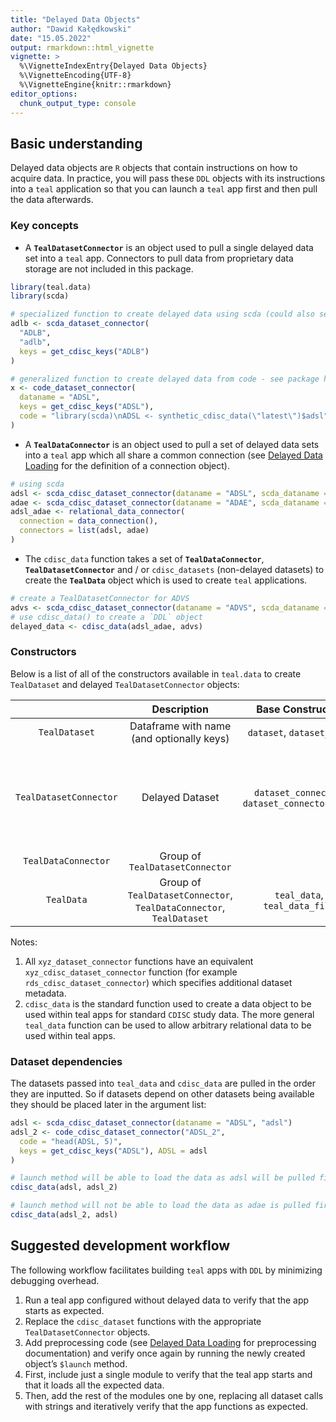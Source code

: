 ```yaml
---
title: "Delayed Data Objects"
author: "Dawid Kałędkowski"
date: "15.05.2022"
output: rmarkdown::html_vignette
vignette: >
  %\VignetteIndexEntry{Delayed Data Objects}
  %\VignetteEncoding{UTF-8}
  %\VignetteEngine{knitr::rmarkdown}
editor_options:
  chunk_output_type: console
---
```


## Basic understanding

Delayed data objects are `R` objects that contain instructions on how to acquire data. In practice, you will pass these `DDL` objects with its instructions into a `teal` application so that you can launch a `teal` app first and then pull the data afterwards.

### Key concepts

* A **`TealDatasetConnector`** is an object used to pull a single delayed data set into a `teal` app. Connectors to pull data from proprietary data storage are not included in this package.

```r
library(teal.data)
library(scda)

# specialized function to create delayed data using scda (could also set keys when using cdisc_dataset_connector)
adlb <- scda_dataset_connector(
  "ADLB",
  "adlb",
  keys = get_cdisc_keys("ADLB")
)

# generalized function to create delayed data from code - see package help for other connectors
x <- code_dataset_connector(
  dataname = "ADSL",
  keys = get_cdisc_keys("ADSL"),
  code = "library(scda)\nADSL <- synthetic_cdisc_data(\"latest\")$adsl"
)
```

* A **`TealDataConnector`** is an object used to pull a set of delayed data sets into a `teal` app which all share a common connection (see [Delayed Data Loading](delayed-data-loading.html) for the definition of a connection object).

```r
# using scda
adsl <- scda_cdisc_dataset_connector(dataname = "ADSL", scda_dataname = "adsl")
adae <- scda_cdisc_dataset_connector(dataname = "ADAE", scda_dataname = "adae")
adsl_adae <- relational_data_connector(
  connection = data_connection(),
  connectors = list(adsl, adae)
)
```

* The `cdisc_data` function takes a set of **`TealDataConnector`**, **`TealDatasetConnector`** and / or `cdisc_datasets` (non-delayed datasets) to create the **`TealData`** object which is used to create `teal` applications.

```r
# create a TealDatasetConnector for ADVS
advs <- scda_cdisc_dataset_connector(dataname = "ADVS", scda_dataname = "advs")
# use cdisc_data() to create a `DDL` object
delayed_data <- cdisc_data(adsl_adae, advs)
```

### Constructors

Below is a list of all of the constructors available in `teal.data` to create `TealDataset` and delayed `TealDatasetConnector` objects:

|                            |                                    Description                |           Base Constructor                | Constructor Wrappers                                                                                                                                                                                                                           |
|:--------------------------:|:-------------------------------------------------------------:|:-----------------------------------------:|------------------------------------------------------------------------------------------------------------------------------------------------------------------------------------------------------------------------------------------------|
| `TealDataset`                | Dataframe with name (and optionally keys)                     | `dataset`, `dataset_file`                      | `dataset`, `cdisc_dataset`                                                                                                                                                                                                                         |
| `TealDatasetConnector`       | Delayed Dataset                                               | `dataset_connector`, `dataset_connector_file`  | (see note 1 below) `rds_dataset_connector`, `script_dataset_connector`, `code_dataset_connector`,  `csv_dataset_connector`, `fun_dataset_connector`, `python_dataset_connector`, `scda_dataset_connector` |
| `TealDataConnector`          | Group of `TealDatasetConnector`                                 |                   |                                                                                                                                                                                                                                                |
| `TealData`                   | Group of `TealDatasetConnector`, `TealDataConnector`, `TealDataset` | `teal_data`, `teal_data_file`                  | (see note 2 below) `cdisc_data`, `cdisc_data_file`                                                                                                                                                                                                  |

Notes:

1. All `xyz_dataset_connector` functions have an equivalent `xyz_cdisc_dataset_connector` function (for example `rds_cdisc_dataset_connector`) which specifies additional dataset metadata.
2. `cdisc_data` is the standard function used to create a data object to be used within teal apps for standard `CDISC` study data. The more general `teal_data` function can be used to allow arbitrary relational data to be used within teal apps.

### Dataset dependencies

The datasets passed into `teal_data` and `cdisc_data` are pulled in the order they are inputted. So if datasets depend on other datasets being available they should be placed later in the argument list:

```r
adsl <- scda_cdisc_dataset_connector(dataname = "ADSL", "adsl")
adsl_2 <- code_cdisc_dataset_connector("ADSL_2",
  code = "head(ADSL, 5)",
  keys = get_cdisc_keys("ADSL"), ADSL = adsl
)

# launch method will be able to load the data as adsl will be pulled first
cdisc_data(adsl, adsl_2)

# launch method will not be able to load the data as adae is pulled first but it depends on adsl
cdisc_data(adsl_2, adsl)
```

## Suggested development workflow

The following workflow facilitates building `teal` apps with `DDL` by minimizing debugging overhead.

1. Run a teal app configured without delayed data to verify that the app starts as expected.
1. Replace the `cdisc_dataset` functions with the appropriate `TealDatasetConnector` objects.
1. Add preprocessing code (see [Delayed Data Loading](delayed-data-loading.html) for preprocessing documentation) and verify once again by running the newly created object's `$launch` method.
1. First, include just a single module to verify that the teal app starts and that it loads all the expected data.
1. Then, add the rest of the modules one by one, replacing all dataset calls with strings and iteratively verify that the app functions as expected.
